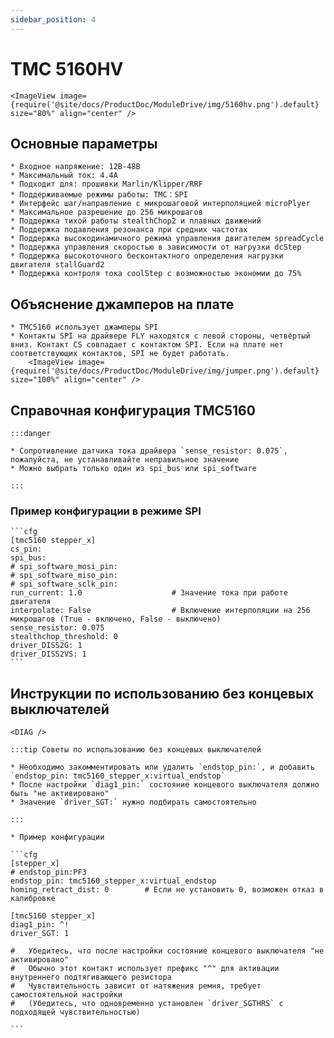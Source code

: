 ```yaml
---
sidebar_position: 4
---
```



# TMC 5160HV

    <ImageView image={require('@site/docs/ProductDoc/ModuleDrive/img/5160hv.png').default} size="80%" align="center" />

## Основные параметры

    * Входное напряжение: 12В-48В
    * Максимальный ток: 4.4A
    * Подходит для: прошивки Marlin/Klipper/RRF
    * Поддерживаемые режимы работы: TMC：SPI
    * Интерфейс шаг/направление с микрошаговой интерполяцией microPlyer
    * Максимальное разрешение до 256 микрошагов
    * Поддержка тихой работы stealthChop2 и плавных движений
    * Поддержка подавления резонанса при средних частотах
    * Поддержка высокодинамичного режима управления двигателем spreadCycle
    * Поддержка управления скоростью в зависимости от нагрузки dcStep
    * Поддержка высокоточного бесконтактного определения нагрузки двигателя stallGuard2
    * Поддержка контроля тока coolStep с возможностью экономии до 75%

## Объяснение джамперов на плате

    * TMC5160 использует джамперы SPI
    * Контакты SPI на драйвере FLY находятся с левой стороны, четвёртый вниз. Контакт CS совпадает с контактом SPI. Если на плате нет соответствующих контактов, SPI не будет работать.
        <ImageView image={require('@site/docs/ProductDoc/ModuleDrive/img/jumper.png').default} size="100%" align="center" />


## Справочная конфигурация TMC5160

    :::danger

    * Сопротивление датчика тока драйвера `sense_resistor: 0.075`, пожалуйста, не устанавливайте неправильное значение
    * Можно выбрать только один из spi_bus или spi_software
    
    :::

### Пример конфигурации в режиме SPI

    ```cfg
    [tmc5160 stepper_x]
    cs_pin:
    spi_bus:
    # spi_software_mosi_pin:
    # spi_software_miso_pin:
    # spi_software_sclk_pin: 
    run_current: 1.0                    # Значение тока при работе двигателя
    interpolate: False                  # Включение интерполяции на 256 микрошагов (True - включено, False - выключено)
    sense_resistor: 0.075
    stealthchop_threshold: 0
    driver_DISS2G: 1
    driver_DISS2VS: 1
    ```

## Инструкции по использованию без концевых выключателей

    <DIAG />

    :::tip Советы по использованию без концевых выключателей

    * Необходимо закомментировать или удалить `endstop_pin:`, и добавить `endstop_pin: tmc5160_stepper_x:virtual_endstop`
    * После настройки `diag1_pin:` состояние концевого выключателя должно быть "не активировано"
    * Значение `driver_SGT:` нужно подбирать самостоятельно

    :::

    * Пример конфигурации

    ```cfg
    [stepper_x]
    # endstop_pin:PF3
    endstop_pin: tmc5160_stepper_x:virtual_endstop
    homing_retract_dist: 0        # Если не установить 0, возможен отказ в калибровке

    [tmc5160 stepper_x]
    diag1_pin: ^!
    driver_SGT: 1

    #   Убедитесь, что после настройки состояние концевого выключателя "не активировано"
    #   Обычно этот контакт использует префикс "^" для активации внутреннего подтягивающего резистора
    #   Чувствительность зависит от натяжения ремня, требует самостоятельной настройки
    #   (Убедитесь, что одновременно установлен `driver_SGTHRS` с подходящей чувствительностью)

    ```